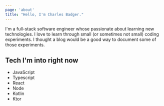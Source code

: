 ```yaml
---
page: 'about'
title: "Hello, I'm Charles Badger."
---
```


I'm a full-stack software engineer whose passionate about learning new technologies. I love to learn through small (or sometimes not small) coding experiments. I thought a blog would be a good way to document some of those experiments.

## Tech I'm into right now

- JavaScript
- Typescript
- React
- Node
- Kotlin
- Ktor
